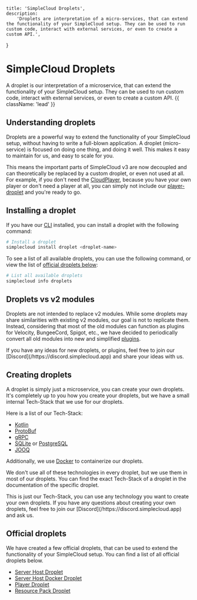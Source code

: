     title: 'SimpleCloud Droplets',
    description:
        'Droplets are interpretation of a micro-services, that can extend the functionality of your SimpleCloud setup. They can be used to run custom code, interact with external services, or even to create a custom API.',
}

# SimpleCloud Droplets

A droplet is our interpretation of a microservice, that can extend the functionality of your SimpleCloud setup. They can be used to run custom code, interact with external services, or even to create a custom API. {{ className: 'lead' }}

## Understanding droplets

Droplets are a powerful way to extend the functionality of your SimpleCloud setup, without having to write a full-blown application. A droplet (micro-service) is focused on doing one thing, and doing it well. This makes it easy to maintain for us, and easy to scale for you.

This means the important parts of SimpleCloud v3 are now decoupled and can theoretically be replaced by a custom droplet, or even not used at all.
For example, if you don't need the [CloudPlayer](/droplet/player), because you have your own player or don't need a player at all, you can simply not include our [player-droplet](/droplet/player) and you're ready to go.


## Installing a droplet

If you have our [CLI](/cli) installed, you can install a droplet with the following command:

```bash
# Install a droplet
simplecloud install droplet <droplet-name­>
```

To see a list of all available droplets, you can use the following command, or view the list of [official droplets below](#official-droplets):

```bash
# List all available droplets
simplecloud info droplets
```
## Droplets vs v2 modules

Droplets are not intended to replace v2 modules. While some droplets may share similarities with existing v2 modules, our goal is not to replicate them.
Instead, considering that most of the old modules can function as plugins for Velocity, BungeeCord, Spigot, etc., we have decided to periodically convert all old modules into new and simplified [plugins](/plugin).

<Note>
    If you have any ideas for new droplets, or plugins, feel free to join our [Discord](/https://discord.simplecloud.app) and share your ideas with us.
</Note>

## Creating droplets

A droplet is simply just a microservice, you can create your own droplets. It's completely up to you how you create your droplets, but we have a small internal Tech-Stack that we use for our droplets.

Here is a list of our Tech-Stack:
- [Kotlin](https://kotlinlang.org/)
- [ProtoBuf](https://developers.google.com/protocol-buffers)
- [gRPC](https://grpc.io/)
- [SQLite](https://www.sqlite.org/index.html) or [PostgreSQL](https://www.postgresql.org/)
- [JOOQ](https://www.jooq.org/)

Additionally, we use [Docker](https://www.docker.com/) to containerize our droplets.

We don't use all of these technologies in every droplet, but we use them in most of our droplets. You can find the exact Tech-Stack of a droplet in the documentation of the specific droplet.

<Note>
    This is just our Tech-Stack, you can use any technology you want to create your own droplets. If you have any questions about creating your own droplets, feel free to join our [Discord](/https://discord.simplecloud.app) and ask us.
</Note>

## Official droplets

We have created a few official droplets, that can be used to extend the functionality of your SimpleCloud setup. You can find a list of all official droplets below.
- [Server Host Droplet](/droplet/serverhost)
- [Server Host Docker Droplet](/droplet/serverhost-docker)
- [Player Droplet](/droplet/player)
- [Resource Pack Droplet](/droplet/resourcepack)

